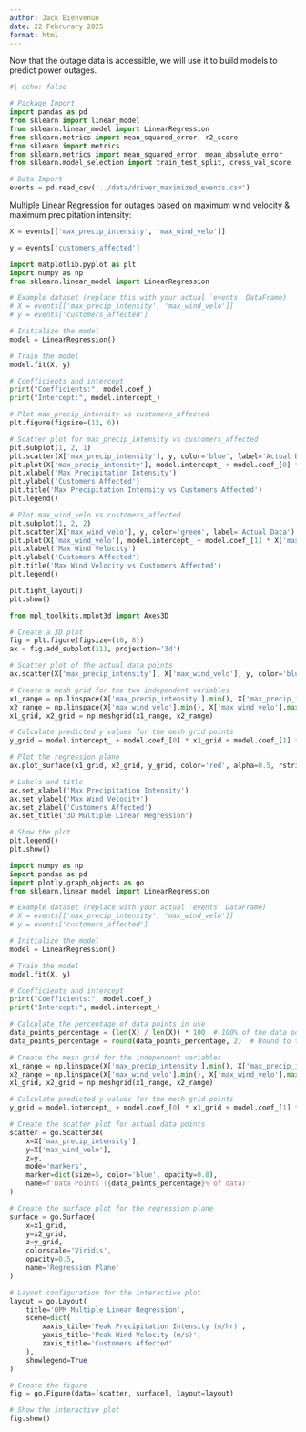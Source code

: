 ```yaml
---
author: Jack Bienvenue
date: 22 Februrary 2025
format: html
---
```


Now that the outage data is accessible, we will use it to build models to predict power outages.

```python
#| echo: false

# Package Import
import pandas as pd
from sklearn import linear_model
from sklearn.linear_model import LinearRegression
from sklearn.metrics import mean_squared_error, r2_score
from sklearn import metrics
from sklearn.metrics import mean_squared_error, mean_absolute_error
from sklearn.model_selection import train_test_split, cross_val_score

# Data Import
events = pd.read_csv('../data/driver_maximized_events.csv')
```

Multiple Linear Regression for outages based on maximum wind velocity & maximum precipitation intensity:

``` python
X = events[['max_precip_intensity', 'max_wind_velo']]

y = events['customers_affected']

import matplotlib.pyplot as plt
import numpy as np
from sklearn.linear_model import LinearRegression

# Example dataset (replace this with your actual `events` DataFrame)
# X = events[['max_precip_intensity', 'max_wind_velo']]
# y = events['customers_affected']

# Initialize the model
model = LinearRegression()

# Train the model
model.fit(X, y)

# Coefficients and intercept
print("Coefficients:", model.coef_)
print("Intercept:", model.intercept_)

# Plot max_precip_intensity vs customers_affected
plt.figure(figsize=(12, 6))

# Scatter plot for max_precip_intensity vs customers_affected
plt.subplot(1, 2, 1)
plt.scatter(X['max_precip_intensity'], y, color='blue', label='Actual Data')
plt.plot(X['max_precip_intensity'], model.intercept_ + model.coef_[0] * X['max_precip_intensity'], color='red', label='Fitted Line')
plt.xlabel('Max Precipitation Intensity')
plt.ylabel('Customers Affected')
plt.title('Max Precipitation Intensity vs Customers Affected')
plt.legend()

# Plot max_wind_velo vs customers_affected
plt.subplot(1, 2, 2)
plt.scatter(X['max_wind_velo'], y, color='green', label='Actual Data')
plt.plot(X['max_wind_velo'], model.intercept_ + model.coef_[1] * X['max_wind_velo'], color='red', label='Fitted Line')
plt.xlabel('Max Wind Velocity')
plt.ylabel('Customers Affected')
plt.title('Max Wind Velocity vs Customers Affected')
plt.legend()

plt.tight_layout()
plt.show()

```

```python
from mpl_toolkits.mplot3d import Axes3D

# Create a 3D plot
fig = plt.figure(figsize=(10, 8))
ax = fig.add_subplot(111, projection='3d')

# Scatter plot of the actual data points
ax.scatter(X['max_precip_intensity'], X['max_wind_velo'], y, color='blue', label='Data Points')

# Create a mesh grid for the two independent variables
x1_range = np.linspace(X['max_precip_intensity'].min(), X['max_precip_intensity'].max(), 10)
x2_range = np.linspace(X['max_wind_velo'].min(), X['max_wind_velo'].max(), 10)
x1_grid, x2_grid = np.meshgrid(x1_range, x2_range)

# Calculate predicted y values for the mesh grid points
y_grid = model.intercept_ + model.coef_[0] * x1_grid + model.coef_[1] * x2_grid

# Plot the regression plane
ax.plot_surface(x1_grid, x2_grid, y_grid, color='red', alpha=0.5, rstride=100, cstride=100)

# Labels and title
ax.set_xlabel('Max Precipitation Intensity')
ax.set_ylabel('Max Wind Velocity')
ax.set_zlabel('Customers Affected')
ax.set_title('3D Multiple Linear Regression')

# Show the plot
plt.legend()
plt.show()
```

```python
import numpy as np
import pandas as pd
import plotly.graph_objects as go
from sklearn.linear_model import LinearRegression

# Example dataset (replace with your actual 'events' DataFrame)
# X = events[['max_precip_intensity', 'max_wind_velo']]
# y = events['customers_affected']

# Initialize the model
model = LinearRegression()

# Train the model
model.fit(X, y)

# Coefficients and intercept
print("Coefficients:", model.coef_)
print("Intercept:", model.intercept_)

# Calculate the percentage of data points in use
data_points_percentage = (len(X) / len(X)) * 100  # 100% of the data points are used
data_points_percentage = round(data_points_percentage, 2)  # Round to two decimal places

# Create the mesh grid for the independent variables
x1_range = np.linspace(X['max_precip_intensity'].min(), X['max_precip_intensity'].max(), 30)
x2_range = np.linspace(X['max_wind_velo'].min(), X['max_wind_velo'].max(), 30)
x1_grid, x2_grid = np.meshgrid(x1_range, x2_range)

# Calculate predicted y values for the mesh grid points
y_grid = model.intercept_ + model.coef_[0] * x1_grid + model.coef_[1] * x2_grid

# Create the scatter plot for actual data points
scatter = go.Scatter3d(
    x=X['max_precip_intensity'],
    y=X['max_wind_velo'],
    z=y,
    mode='markers',
    marker=dict(size=5, color='blue', opacity=0.8),
    name=f'Data Points ({data_points_percentage}% of data)'
)

# Create the surface plot for the regression plane
surface = go.Surface(
    x=x1_grid, 
    y=x2_grid, 
    z=y_grid, 
    colorscale='Viridis', 
    opacity=0.5,
    name='Regression Plane'
)

# Layout configuration for the interactive plot
layout = go.Layout(
    title='OPM Multiple Linear Regression',
    scene=dict(
        xaxis_title='Peak Precipitation Intensity (m/hr)',
        yaxis_title='Peak Wind Velocity (m/s)',
        zaxis_title='Customers Affected'
    ),
    showlegend=True
)

# Create the figure
fig = go.Figure(data=[scatter, surface], layout=layout)

# Show the interactive plot
fig.show()

```
